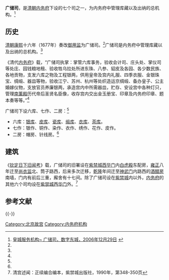 '''广储司'''，是[[清朝|清朝]][[内务府|内务府]]下设的七个司之一，为内务府中管理库藏以及出纳的总机构。<ref name=szdc>[http://www.bjdch.gov.cn/n1569/n2315473/n2315505/n2315655/2576045.html 皇城服务机构~ 广储司，数字东城，2006年12月29日] {{webarchive|url=https://web.archive.org/web/20071212040615/http://www.bjdch.gov.cn/n1569/n2315473/n2315505/n2315655/2576045.html |date=2007年12月12日 }}</ref>

==历史==
[[清朝|清朝]][[康熙|康熙]]十六年（1677年）奏改[[御用监|御用监]]为广储司。<ref name=shuwen/>广储司是内务府中管理库藏以及出纳的总机构。<ref name=szdc/>

《清代[[内务府|内务府]]》载，“广储司执掌：掌管六库事务，验收会计司、庄头处、掌仪司等处庄、园钱粮地租、验收牲乌拉处所进东珠、八参、貂皮及各园、各少数民族、各地贡物，支发六库之物及工程银两，供用皇帝及宫内礼服、四季衣服、金银珠宝、绸缎、器皿等物，验收江宁、苏州、杭州等处织造运京绸缎、备办皇子、公主婚嫁仪物，支放官员养廉银两，承造宫内中所需器皿，贮存、安设宫中各种灯只，管理[[南薰殿|南薰殿]]历代帝后圣贤名臣像，收存宫内交出金玉册宝、印章及内务府印章、题本奏等等。”<ref name=szdc/>

广储司下设六库、七作、二房：<ref name=szdc/>
*六库：[[银库_(北京故宫)|银库]]、[[皮库_(北京故宫)|皮库]]、[[瓷库_(北京故宫)|瓷库]]、[[缎库_(北京故宫)|缎库]]、[[衣库_(北京故宫)|衣库]]、[[茶库_(北京故宫)|茶库]]。
*七作：银作、铜作、染作、衣作、绣作、花作、皮作。
*二房：帽房、针线房。<ref name=szdc/>

==建筑==
《[[钦定日下旧闻考|钦定日下旧闻考]]》载，广储司的旧署设在[[紫禁城|紫禁城]][[西华门|西华门]]内[[内务府公署|白虎殿]]东配房，[[雍正|雍正]]八年迁至[[尚衣监|尚衣监]]北、筒子路西，后来多次迁移，[[乾隆|乾隆]]年间迁至[[神武门|神武门]]内路西的[[酒醋房_(北京故宫)|酒醋房]]南墙，门内有前后三重，廨舍有十七间。除了广储司设在[[紫禁城|紫禁城]]内以外，[[内务府|内务府]]的其他六个司均设在[[紫禁城|紫禁城]][[西华门|西华门]]外。<ref name=shuwen>清宫述闻：正续编合编本，紫禁城出版社，1990年，第348-350页</ref>

== 参考文献 ==
{{Reflist}}

{{-}}
{{Geographic Location
|西北 = [[酒醋房_(北京故宫)|喇嘛房]]
|北 = [[慈宁宫花园|群房]]<br />[[内金水河|内金水河]]
|東北 = [[养心殿造办处|养心殿造办处]]
|西 = [[酒醋房_(北京故宫)|连房]]
|中央 = <BIG>'''广储司'''</BIG>
|東 = [[内金水河|内金水河]]、[[内务府公署|内务府公署]]
|西南 = [[果房_(北京故宫)|外果房]]
|南 = [[果房_(北京故宫)|外果房]]
|東南 =内金水河、[[回子学|回子学]]、[[缅子学|缅子学]]
}}

[[Category:北京故宫|Category:北京故宫]]
[[Category:内务府机构|Category:内务府机构]]